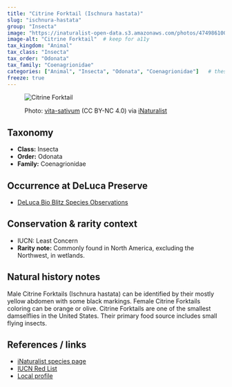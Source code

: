---
title: "Citrine Forktail (Ischnura hastata)"
slug: "ischnura-hastata"
group: "Insecta"
image: "https://inaturalist-open-data.s3.amazonaws.com/photos/474986100/large.jpeg"        # keep for thumbnails
image-alt: "Citrine Forktail"  # keep for a11y
tax_kingdom: "Animal"
tax_class: "Insecta"
tax_order: "Odonata"
tax_family: "Coenagrionidae"
categories: ["Animal", "Insecta", "Odonata", "Coenagrionidae"]   # these drive the chips + filtering
freeze: true
---

<figure class="species-figure">

<img src="https://inaturalist-open-data.s3.amazonaws.com/photos/474986100/large.jpeg" alt="Citrine Forktail" class="species-photo"/>

<figcaption class="photo-credit">

Photo: <a href="https://www.inaturalist.org/people/vita-sativum">vita-sativum</a> (CC BY-NC 4.0) via <a href="https://www.inaturalist.org/observations/264520941">iNaturalist</a>

</figcaption>

</figure>

## Taxonomy

-   **Class:** Insecta
-   **Order:** Odonata
-   **Family:** Coenagrionidae

## Occurrence at DeLuca Preserve

-   [DeLuca Bio Blitz Species Observations](https://www.inaturalist.org/observations?project_id=2025-uf-deluca-bioblitz&subview=table&taxon_id=103494&verifiable=any)

## Conservation & rarity context

-   IUCN: Least Concern
-   **Rarity note:** Commonly found in North America, excluding the Northwest, in wetlands.

## Natural history notes

Male Citrine Forktails (Ischnura hastata) can be identified by their mostly yellow abdomen with some black markings. Female Citrine Forktails coloring can be orange or olive. Citrine Forktails are one of the smallest damselflies in the United States. Their primary food source includes small flying insects. 

## References / links

-   [iNaturalist species page](https://www.inaturalist.org/taxa/103494-Ischnura-hastata)
-   [IUCN Red List](https://www.iucnredlist.org/species/165519/65836119#habitat-ecology)
-   [Local profile](https://bugguide.net/node/view/597)
